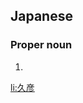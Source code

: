 ==Japanese==
{{ja-kanjitab|ひさ|ひこ|yomi=k}}

===Proper noun===
{{ja-pos|proper|ひさひこ}}

# {{given name|male|lang=ja|sort=ひさひこ}}

[[li:久彦]]